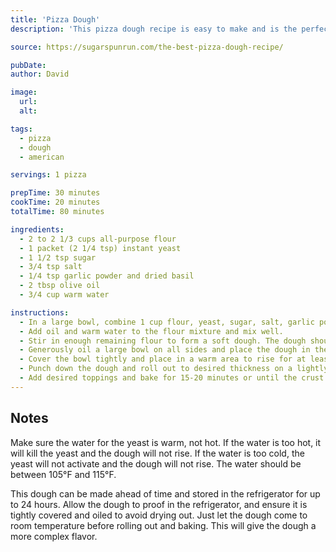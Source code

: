 ```yaml
---
title: 'Pizza Dough'
description: 'This pizza dough recipe is easy to make and is the perfect base for any pizza.'

source: https://sugarspunrun.com/the-best-pizza-dough-recipe/

pubDate:
author: David

image:
  url:
  alt:

tags:
  - pizza
  - dough
  - american

servings: 1 pizza

prepTime: 30 minutes
cookTime: 20 minutes
totalTime: 80 minutes

ingredients:
  - 2 to 2 1/3 cups all-purpose flour
  - 1 packet (2 1/4 tsp) instant yeast
  - 1 1/2 tsp sugar
  - 3/4 tsp salt
  - 1/4 tsp garlic powder and dried basil
  - 2 tbsp olive oil
  - 3/4 cup warm water

instructions:
  - In a large bowl, combine 1 cup flour, yeast, sugar, salt, garlic powder, and basil.
  - Add oil and warm water to the flour mixture and mix well.
  - Stir in enough remaining flour to form a soft dough. The dough should be slightly sticky, but manageable.
  - Generously oil a large bowl on all sides and place the dough in the bowl, turning to coat the dough.
  - Cover the bowl tightly and place in a warm area to rise for at least 30 minutes or until doubled in size. Preheat the oven to 425°F.
  - Punch down the dough and roll out to desired thickness on a lightly floured surface. Place on a greased pizza pan, form a crust, and poke holes thoughout the dough surface.
  - Add desired toppings and bake for 15-20 minutes or until the crust is golden brown and the cheese is melted and bubbly.
---
```


## Notes

Make sure the water for the yeast is warm, not hot. If the water is too hot, it will kill the yeast and the dough will not rise. If the water is too cold, the yeast will not activate and the dough will not rise. The water should be between 105°F and 115°F.

This dough can be made ahead of time and stored in the refrigerator for up to 24 hours. Allow the dough to proof in the refrigerator, and ensure it is tightly covered and oiled to avoid drying out. Just let the dough come to room temperature before rolling out and baking. This will give the dough a more complex flavor.
